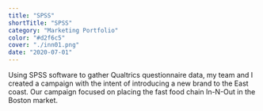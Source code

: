 ```yaml
---
title: "SPSS"
shortTitle: "SPSS"
category: "Marketing Portfolio"
color: "#d2f6c5"
cover: "./inn01.png"
date: "2020-07-01"
---
```


Using SPSS software to gather Qualtrics questionnaire data, my team and I created a campaign with the intent of introducing a new brand to the East coast. 
Our campaign focused on placing the fast food chain In-N-Out in the Boston market.


